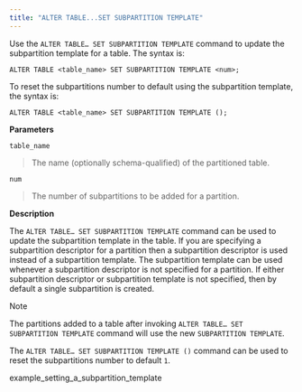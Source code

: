 ```yaml
---
title: "ALTER TABLE...SET SUBPARTITION TEMPLATE"
---
```


<div id="alter_table_set_subpartition_template" class="registered_link"></div>


Use the `ALTER TABLE… SET SUBPARTITION TEMPLATE` command to update the subpartition template for a table. The syntax is:

``` text
ALTER TABLE <table_name> SET SUBPARTITION TEMPLATE <num>;
```

To reset the subpartitions number to default using the subpartition template, the syntax is:

``` text
ALTER TABLE <table_name> SET SUBPARTITION TEMPLATE ();
```

**Parameters**

`table_name`

> The name (optionally schema-qualified) of the partitioned table.

`num`

> The number of subpartitions to be added for a partition.

**Description**

The `ALTER TABLE… SET SUBPARTITION TEMPLATE` command can be used to update the subpartition template in the table. If you are specifying a subpartition descriptor for a partition then a subpartition descriptor is used instead of a subpartition template. The subpartition template can be used whenever a subpartition descriptor is not specified for a partition. If either subpartition descriptor or subpartition template is not specified, then by default a single subpartition is created.

<div class="note">

<div class="title">

Note

</div>

The partitions added to a table after invoking `ALTER TABLE… SET SUBPARTITION TEMPLATE` command will use the new `SUBPARTITION TEMPLATE`.

</div>

The `ALTER TABLE… SET SUBPARTITION TEMPLATE ()` command can be used to reset the subpartitions number to default `1`.

<div class="toctree" data-maxdepth="3">

example_setting_a_subpartition_template

</div>
